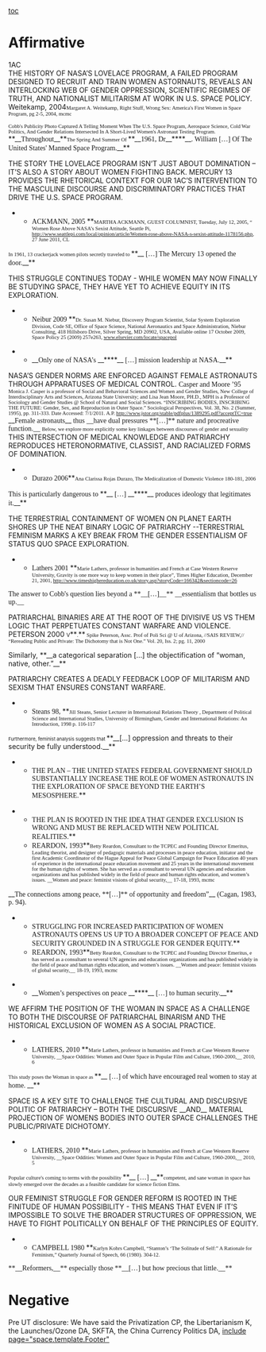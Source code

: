 [[toc]]
=Affirmative= 
<span style="display: block; text-align: left;">1AC</span>
THE HISTORY OF NASA’S LOVELACE PROGRAM, A FAILED PROGRAM DESIGNED TO RECRUIT AND TRAIN WOMEN ASTORNAUTS, REVEALS AN INTERLOCKING WEB OF GENDER OPPRESSION, SCIENTIFIC REGIMES OF TRUTH, AND NATIONALIST MILITARISM AT WORK IN U.S. SPACE POLICY.
Weitekamp, 2004<span style="font-family: 'Times New Roman'; font-size: 10.6667px;">Margaret A. Weitekamp, Right Stuff, Wrong Sex: America's First Women in Space Program, pg 2-5, 2004, mcmc </span>

<span style="font-family: 'Times New Roman'; font-size: 10.6667px;">Cobb's Publicity Photo Captured A Telling Moment When The U.S. Space Program, Aerospace Science, Cold War Politics, And Gender Relations Intersected In A Short-Lived Women's Astronaut Testing Program. </span>**__<span style="font-family: 'Times New Roman';">Throughout</span>__**<span style="font-family: 'Times New Roman'; font-size: 10.6667px;">The Spring And Summer Of </span>**__<span style="font-family: 'Times New Roman';">1961, Dr</span>__****__<span style="font-family: 'Times New Roman';">. William […] Of The United States' Manned Space Program.</span>__**



THE STORY THE LOVELACE PROGRAM ISN’T JUST ABOUT DOMINATION – IT’S ALSO A STORY ABOUT WOMEN FIGHTING BACK. MERCURY 13 PROVIDES THE RHETORICAL CONTEXT FOR OUR 1AC’S INTERVENTION TO THE MASCULINE DISCOURSE AND DISCRIMINATORY PRACTICES THAT DRIVE THE U.S. SPACE PROGRAM.
**<span style="font-family: 'Times New Roman';">ACKMANN, 2005 </span>**<span style="font-family: 'Times New Roman'; font-size: 10.6667px;">MARTHA ACKMANN, GUEST COLUMNIST, Tuesday, July 12, 2005, “ Women Rose Above NASA’s Sexist Attitude, Seattle Pi, http://www.seattlepi.com/local/opinion/article/Women-rose-above-NASA-s-sexist-attitude-1178156.php, 27 June 2011, CL</span>

<span style="font-family: 'Times New Roman'; font-size: 10.6667px;">In 1961, 13 crackerjack women pilots secretly traveled to </span>**__<span style="font-family: 'Times New Roman';"> […] The Mercury 13 opened the door.</span>__**



THIS STRUGGLE CONTINUES TODAY - WHILE WOMEN MAY NOW FINALLY BE STUDYING SPACE, THEY HAVE YET TO ACHIEVE EQUITY IN ITS EXPLORATION.
**<span style="font-family: 'Times New Roman';">Neibur 2009 </span>**<span style="font-family: 'Times New Roman'; font-size: 10.6667px;">Dr. Susan M. Niebur, Discovery Program Scientist, Solar System Exploration Division, Code SE, Office of Space Science, National Aeronautics and Space Administration, Niebur Consulting, 418 Hillsboro Drive, Silver Spring, MD 20902, USA, Available online 17 October 2009, Space Policy 25 (2009) 257e263, <span style="font-family: Cambria;">[[http://www.elsevier.com/locate/spacepol|www.elsevier.com/locate/spacepol]]</span></span>

**__<span style="font-family: 'Times New Roman';">Only one of NASA’s </span>__****__<span style="font-family: 'Times New Roman';"> […] mission leadership at NASA.</span>__**



NASA’S GENDER NORMS ARE ENFORCED AGAINST FEMALE ASTRONAUTS THROUGH APPARATUSES OF MEDICAL CONTROL.
<span style="font-family: 'Times New Roman';">Casper and Moore ’95 </span><span style="font-family: 'Times New Roman'; font-size: 10.6667px;">Monica J. Casper is a professor of Social and Behavioral Sciences and Women and Gender Studies, New College of Interdisciplinary Arts and Sciences, Arizona State University; and Lisa Jean Moore, PH.D., MPH is a Professor of Sociology and Gender Studies @ School of Natural and Social Sciences. “INSCRIBING BODIES, INSCRIBING THE FUTURE: Gender, Sex, and Reproduction in Outer Space.” Sociological Perspectives, Vol. 38, No. 2 (Summer, 1995), pp. 311-333. Date Accessed: 7/1/2011. A.P. <span style="font-family: Cambria;">[[http://www.jstor.org/stable/pdfplus/1389295.pdf?acceptTC=true]]</span></span>
__<span style="font-family: 'Times New Roman';">Female astronauts</span>__<span style="font-family: 'Times New Roman';"> thus __have dual pressures **[…]** nature and procreative function.__ </span><span style="font-family: 'Times New Roman'; font-size: 10.6667px;">Below, we explore more explicitly some key linkages between discourses of gender and sexuality</span>
THIS INTERSECTION OF MEDICAL KNOWLEDGE AND PATRIARCHY REPRODUCES HETERONORMATIVE, CLASSIST, AND RACIALIZED FORMS OF DOMINATION.
**<span style="font-family: 'Times New Roman';">Durazo 2006</span>**<span style="font-family: 'Times New Roman'; font-size: 10.6667px;">Ana Clarissa Rojas Durazo, The Medicalization of Domestic Violence 180-181, 2006</span>

<span style="font-family: 'Times New Roman';">This is particularly dangerous to </span>**__<span style="font-family: 'Times New Roman';"> […] </span>__****__<span style="font-family: 'Times New Roman';"> produces ideology that legitimates it.</span>__**



THE TERRESTRIAL CONTAINMENT OF WOMEN ON PLANET EARTH SHORES UP THE NEAT BINARY LOGIC OF PATRIARCHY --TERRESTRIAL FEMINISM MARKS A KEY BREAK FROM THE GENDER ESSENTIALISM OF STATUS QUO SPACE EXPLORATION.
**<span style="font-family: 'Times New Roman';">Lathers 2001 </span>**<span style="font-family: 'Times New Roman'; font-size: 10.6667px;">Marie Lathers, professor in humanities and French at Case Western Reserve University, Gravity is one more way to keep women in their place”, Times Higher Education, December 21, 2001, <span style="font-family: Cambria;">[[http://www.timeshighereducation.co.uk/story.asp?storyCode=166342&sectioncode=26]]</span></span>

<span style="font-family: 'Times New Roman';">The answer to Cobb's question lies beyond a **__[…]__** __essentialism that bottles us up.__ </span>



PATRIARCHAL BINARIES ARE AT THE ROOT OF THE DIVISIVE US VS THEM LOGIC THAT PERPETUATES CONSTANT WARFARE AND VIOLENCE.
<span class="cite">PETERSON 2000 </span><span style="font-size: 10.6667px;">V</span>**<span style="font-family: 'Times New Roman'; font-size: 10.6667px;">.</span>**<span style="font-family: 'Times New Roman'; font-size: 10.6667px;"> Spike Peterson, Assc. Prof of Poli Sci @ U of Arizona, //SAIS REVIEW,// “Rereading Public and Private: The Dichotomy that is Not One.” Vol. 20, Iss. 2; pg. 11, 2000</span>

Similarly, **__a categorical separation […] the objectification of “woman, native, other.”__**



PATRIARCHY CREATES A DEADLY FEEDBACK LOOP OF MILITARISM AND SEXISM THAT ENSURES CONSTANT WARFARE.
**<span style="font-family: 'Times New Roman';">Steans 98, </span>**<span style="font-family: 'Times New Roman'; font-size: 10.6667px;">Jill Steans, Senior Lecturer in International Relations Theory , Department of Political Science and International Studies, University of Birmingham, Gender and International Relations: An Introduction, 1998 p. 116-117</span>

<span style="font-size: 9.33333px;">Furthermore, feminist analysis suggests that </span> **__[…] oppression and threats to their security be fully understood<span class="underline0">.</span>__**



**<span style="font-family: 'Times New Roman';">THE PLAN – THE UNITED STATES FEDERAL GOVERNMENT SHOULD SUBSTANTIALLY INCREASE THE ROLE OF WOMEN ASTRONAUTS IN THE EXPLORATION OF SPACE BEYOND THE EARTH’S MESOSPHERE.</span>**



**<span style="font-family: 'Times New Roman';">THE PLAN IS ROOTED IN THE IDEA THAT GENDER EXCLUSION IS WRONG AND MUST BE REPLACED WITH NEW POLITICAL REALITIES.</span>**
**<span style="font-family: 'Times New Roman';">REARDON, 1993</span>**<span style="font-family: 'Times New Roman'; font-size: 10.6667px;">Betty Reardon, Consultant to the TCPEC and Founding Director Emeritus, Leading theorist, and designer of pedagogic materials and processes in peace education, initiator and the first Academic Coordinator of the Hague Appeal for Peace Global Campaign for Peace Education 40 years of experience in the international peace education movement and 25 years in the international movement for the human rights of women. She has served as a consultant to several UN agencies and education organizations and has published widely in the field of peace and human rights education, and women’s issues. __Women and peace: feminist visions of global security,__ 17-18, 1993, mcmc</span>

__<span style="font-family: 'Times New Roman';">The connections among peace, **[…]** of opportunity and freedom”</span>__<span style="font-family: 'Times New Roman';"> (Cagan, 1983, p. 94). </span>



**<span style="font-family: 'Times New Roman';">STRUGGLING FOR INCREASED PARTICIPATION OF WOMEN ASTRONAUTS OPENS US UP TO A BROADER CONCEPT OF PEACE AND SECURITY GROUNDED IN A STRUGGLE FOR GENDER EQUITY.</span>**
**<span style="font-family: 'Times New Roman';">REARDON, 1993</span>**<span style="font-family: 'Times New Roman'; font-size: 10.6667px;">Betty Reardon, Consultant to the TCPEC and Founding Director Emeritus, e has served as a consultant to several UN agencies and education organizations and has published widely in the field of peace and human rights education, and women’s issues. __Women and peace: feminist visions of global security,__ 18-19, 1993, mcmc</span>

**__<span style="font-family: 'Times New Roman';">Women’s perspectives on peace </span>__****__<span style="font-family: 'Times New Roman';"> […] to human security.</span>__**



WE AFFIRM THE POSITION OF THE WOMAN IN SPACE AS A CHALLENGE TO BOTH THE DISCOURSE OF PATRIARCHAL BINARISM AND THE HISTORICAL EXCLUSION OF WOMEN AS A SOCIAL PRACTICE.
**<span style="font-family: 'Times New Roman';">LATHERS, 2010 </span>**<span style="font-family: 'Times New Roman'; font-size: 10.6667px;">Marie Lathers, professor in humanities and French at Case Western Reserve University, __Space Oddities: Women and Outer Space in Popular Film and Culture, 1960-2000,__ 2010, 6</span>

<span style="font-family: 'Times New Roman'; font-size: 10.6667px;">This study poses the Woman in space as </span>**__<span style="font-family: 'Times New Roman';"> […] of which have encouraged real women to stay at home. </span>__**



SPACE IS A KEY SITE TO CHALLENGE THE CULTURAL AND DISCURSIVE POLITIC OF PATRIARCHY – BOTH THE DISCURSIVE __AND__ MATERIAL PROJECTION OF WOMENS BODIES INTO OUTER SPACE CHALLENGES THE PUBLIC/PRIVATE DICHOTOMY.
**<span style="font-family: 'Times New Roman';">LATHERS, 2010 </span>**<span style="font-family: 'Times New Roman'; font-size: 10.6667px;">Marie Lathers, professor in humanities and French at Case Western Reserve University, __Space Oddities: Women and Outer Space in Popular Film and Culture, 1960-2000,__ 2010, 5</span>

<span style="font-family: 'Times New Roman'; font-size: 10.6667px;">Popular culture's coming to terms with the possibility </span>**__<span style="font-family: 'Times New Roman';"> […] </span>__**<span style="font-family: 'Times New Roman'; font-size: 10.6667px;">competent, and sane woman in space has slowly emerged over the decades as a feasible candidate for science fiction Elms.</span>



OUR FEMINIST STRUGGLE FOR GENDER REFORM IS ROOTED IN THE FINITUDE OF HUMAN POSSIBILITY - THIS MEANS THAT EVEN IF IT’S IMPOSSIBLE TO SOLVE THE BROADER STRUCTURES OF OPPRESSION, WE HAVE TO FIGHT POLITICALLY ON BEHALF OF THE PRINCIPLES OF EQUITY.
**<span style="font-family: 'Times New Roman';">CAMPBELL 1980 </span>**<span style="font-family: 'Times New Roman'; font-size: 10.6667px;">Karlyn Kohrs Campbell, “Stanton’s ‘The Solitude of Self:” A Rationale for Feminism,” Quarterly Journal of Speech, 66 (1980). 304-12.</span>

<span style="font-family: 'Times New Roman';"> **__Reformers,__** especially those **__[…] but how precious that little.__** </span>



=Negative= 
Pre UT disclosure: We have said the Privatization CP, the Libertarianism K, the Launches/Ozone DA,
SKFTA, the China Currency Politics DA,
[[include page="space.template.Footer"]]